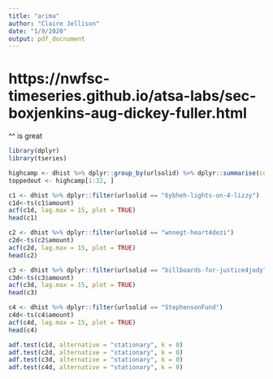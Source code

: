 ```yaml
---
title: "arima"
author: "Claire Jellison"
date: "1/9/2020"
output: pdf_docnument
---
```

# https://nwfsc-timeseries.github.io/atsa-labs/sec-boxjenkins-aug-dickey-fuller.html
^^ is great
```r
library(dplyr)
library(tseries)
```

```r
highcamp <- dhist %>% dplyr::group_by(urlsolid) %>% dplyr::summarise(count = n_distinct(donation_id)) %>% arrange(desc(count))
toppedout <- highcamp[1:32, ]
```


```r
c1 <- dhist %>% dplyr::filter(urlsolid == "6ybheh-lights-on-4-lizzy")
c1d<-ts(c1$amount)
acf(c1d, lag.max = 15, plot = TRUE)
head(c1)
```

```r
c2 <- dhist %>% dplyr::filter(urlsolid == "wnnegt-heart4dezi")
c2d<-ts(c2$amount)
acf(c2d, lag.max = 15, plot = TRUE)
head(c2)
```


```r
c3 <- dhist %>% dplyr::filter(urlsolid == "billboards-for-justice4jody")
c3d<-ts(c3$amount)
acf(c3d, lag.max = 15, plot = TRUE)
head(c3)
```

```r
c4 <- dhist %>% dplyr::filter(urlsolid == "StephensonFund")
c4d<-ts(c4$amount)
acf(c4d, lag.max = 15, plot = TRUE)
head(c4)
```



```r
adf.test(c1d, alternative = "stationary", k = 0)
adf.test(c2d, alternative = "stationary", k = 0)
adf.test(c3d, alternative = "stationary", k = 0)
adf.test(c4d, alternative = "stationary", k = 0)
```

